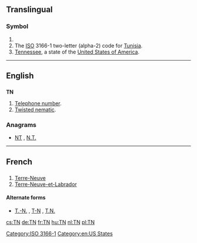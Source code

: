 {{also|.tn|T.-N.}}
==Translingual==

===Symbol===
{{head|mul|symbol}}

# {{SI-unit-abb|tera|newton|[[force]]}}
# The [[ISO]] 3166-1 two-letter (alpha-2) code for [[Tunisia]].
# [[Tennessee]], a state of the [[United States of America]].

[[Category:ISO 3166-1]]
----
==English==

==={{initialism}}===
'''TN'''

# [[telephone number|Telephone number]].
# [[twisted nematic|Twisted nematic]].<!-- A type of LCD displays -->

===Anagrams===
* [[NT#English|NT]] , [[N.T.#English|N.T.]]

[[Category:en:US States]]
----
==French==

==={{abbreviation|lang=fr}}===
{{head|fr|abbreviation}}

# [[Terre-Neuve]]
# [[Terre-Neuve-et-Labrador]]

====Alternate forms====
* [[T.-N.]] , [[T-N]] , [[T.N.]]

[[cs:TN]]
[[de:TN]]
[[fr:TN]]
[[hu:TN]]
[[nl:TN]]
[[pl:TN]]